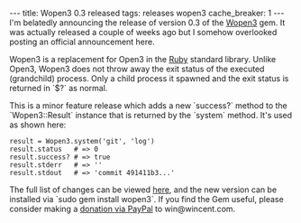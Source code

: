 ---
title: Wopen3 0.3 released
tags: releases wopen3
cache_breaker: 1
---
I'm belatedly announcing the release of version 0.3 of the [[Wopen3]] gem. It was actually released a couple of weeks ago but I somehow overlooked posting an official announcement here.

Wopen3 is a replacement for Open3 in the [[Ruby]] standard library. Unlike Open3, Wopen3 does not throw away the exit status of the executed (grandchild) process. Only a child process it spawned and the exit status is returned in `$?` as normal.

This is a minor feature release which adds a new `success?` method to the `Wopen3::Result` instance that is returned by the `system` method. It's used as shown here:

<pre lang="ruby">result = Wopen3.system('git', 'log')
result.status   # => 0
result.success? # => true
result.stderr   # => ''
result.stdout   # => 'commit 491411b3...'</pre>

The full list of changes can be viewed [http://git.wincent.com/wopen3.git/shortlog/refs/tags/0.3 here], and the new version can be installed via `sudo gem install wopen3`. If you find the Gem useful, please consider making a [https://www.paypal.com/cgi-bin/webscr?cmd=_xclick&business=win@wincent.com&item_name=Wopen3+donation&no_note=1&currency_code=EUR&lc=GB donation via PayPal] to win@wincent.com.
